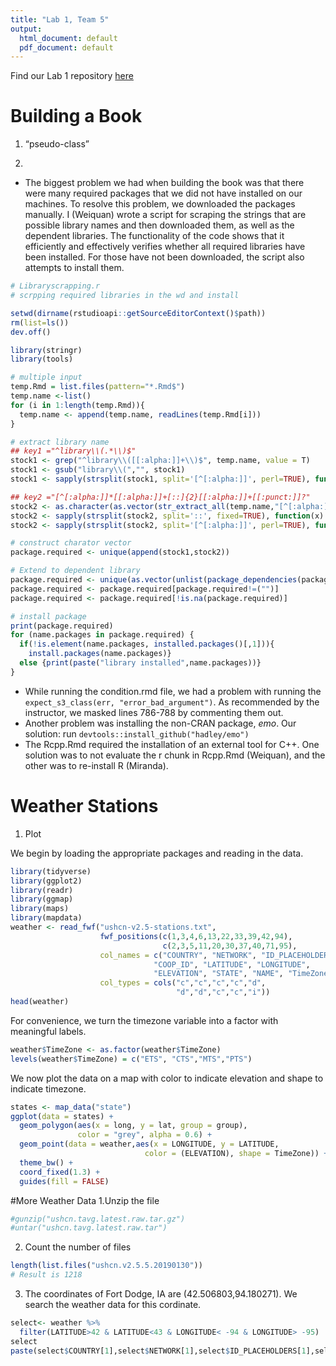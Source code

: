 ```yaml
---
title: "Lab 1, Team 5"
output:
  html_document: default
  pdf_document: default
---
```


Find our Lab 1 repository [here](https://github.com/MirandaTilton/Stat585_Lab1)

# Building a Book


1. "pseudo-class"

2. 
* The biggest problem we had when building the book was that there were many required packages that we did not have installed on our machines. To resolve this problem, we downloaded the packages manually. I (Weiquan) wrote a script for scraping the strings that are possible library names and then downloaded them, as well as the dependent libraries. The functionality of the code shows that it efficiently and effectively verifies whether all required libraries have been installed. For those have not been downloaded, the script also attempts to install them.

```R
# Libraryscrapping.r
# scrpping required libraries in the wd and install

setwd(dirname(rstudioapi::getSourceEditorContext()$path))
rm(list=ls())
dev.off()

library(stringr)
library(tools)

# multiple input
temp.Rmd = list.files(pattern="*.Rmd$")
temp.name <-list()
for (i in 1:length(temp.Rmd)){
  temp.name <- append(temp.name, readLines(temp.Rmd[i]))
}

# extract library name
## key1 ="^library\\(.*\\)$"
stock1 <- grep("^library\\([[:alpha:]]+\\)$", temp.name, value = T)
stock1 <- gsub("library\\(","", stock1)
stock1 <- sapply(strsplit(stock1, split='[^[:alpha:]]', perl=TRUE), function(x) (tail(x, n=1)))

## key2 ="[^[:alpha:]]*[[:alpha:]]+[::]{2}[[:alpha:]]+[[:punct:]]?"
stock2 <- as.character(as.vector(str_extract_all(temp.name,"[^[:alpha:]]*[[:alpha:]]+[::]{2}[[:alpha:]]+[[:punct:]]?", simplify =T)))
stock2 <- sapply(strsplit(stock2, split='::', fixed=TRUE), function(x) (x[1]))
stock2 <- sapply(strsplit(stock2, split='[^[:alpha:]]', perl=TRUE), function(x) (tail(x, n=1)))

# construct charator vector
package.required <- unique(append(stock1,stock2))

# Extend to dependent library
package.required <- unique(as.vector(unlist(package_dependencies(package.required))))
package.required <- package.required[package.required!=("")]
package.required <- package.required[!is.na(package.required)]

# install package
print(package.required)
for (name.packages in package.required) {
  if(!is.element(name.packages, installed.packages()[,1])){
    install.packages(name.packages)}
  else {print(paste("library installed",name.packages))}
}
```
* While running the condition.rmd file, we had a problem with running the `expect_s3_class(err, "error_bad_argument")`. As recommended by the instructor, we masked lines 786-788 by commenting them out. 
* Another problem was installing the non-CRAN package, $emo$. Our solution: run `devtools::install_github("hadley/emo")`
* The Rcpp.Rmd required the installation of an external tool for C++. One solution was to not evaluate the r chunk in Rcpp.Rmd (Weiquan), and the other was to re-install R (Miranda).


# Weather Stations

1. Plot

We begin by loading the appropriate packages and reading in the data. 

```r
library(tidyverse)
library(ggplot2)
library(readr)
library(ggmap)
library(maps)
library(mapdata)
weather <- read_fwf("ushcn-v2.5-stations.txt", 
                    fwf_positions(c(1,3,4,6,13,22,33,39,42,94),
                                  c(2,3,5,11,20,30,37,40,71,95), 
                    col_names = c("COUNTRY", "NETWORK", "ID_PLACEHOLDERS",
                                "COOP_ID", "LATITUDE", "LONGITUDE",
                                "ELEVATION", "STATE", "NAME", "TimeZone")),
                    col_types = cols("c","c","c","c","d",
                                     "d","d","c","c","i"))
head(weather)
```

For convenience, we turn the timezone variable into a factor with meaningful labels.

```r
weather$TimeZone <- as.factor(weather$TimeZone)
levels(weather$TimeZone) = c("ETS", "CTS","MTS","PTS")
```


We now plot the data on a map with color to indicate elevation and shape to indicate timezone.
```r
states <- map_data("state")
ggplot(data = states) + 
  geom_polygon(aes(x = long, y = lat, group = group),
               color = "grey", alpha = 0.6) + 
  geom_point(data = weather,aes(x = LONGITUDE, y = LATITUDE,
                              color = (ELEVATION), shape = TimeZone)) +
  theme_bw() +
  coord_fixed(1.3) +
  guides(fill = FALSE)

```

#More Weather Data
1.Unzip the file
```r
#gunzip("ushcn.tavg.latest.raw.tar.gz")
#untar("ushcn.tavg.latest.raw.tar")
```

2. Count the number of files
```r
length(list.files("ushcn.v2.5.5.20190130"))
# Result is 1218
```

3. The coordinates of Fort Dodge, IA are (42.506803,94.180271). We search the weather data for this cordinate.
```r
select<- weather %>% 
  filter(LATITUDE>42 & LATITUDE<43 & LONGITUDE< -94 & LONGITUDE> -95)
select
paste(select$COUNTRY[1],select$NETWORK[1],select$ID_PLACEHOLDERS[1],select$COOP_ID[1],".raw.tavg",sep="")
```

